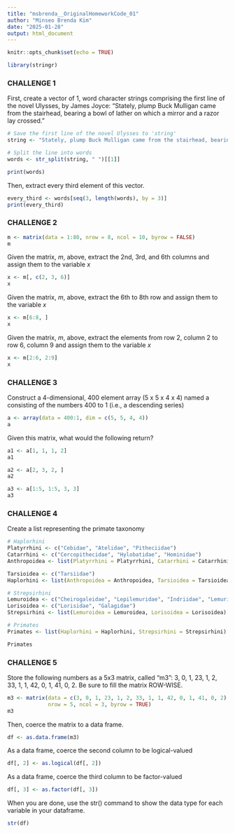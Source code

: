 ```yaml
---
title: "msbrenda__OriginalHomeworkCode_01"
author: "Minseo Brenda Kim"
date: "2025-01-28"
output: html_document
---
```


```r
knitr::opts_chunk$set(echo = TRUE)
```

```r
library(stringr)
```

### CHALLENGE 1

First, create a vector of 1, word character strings comprising the first line of the novel Ulysses, by James Joyce: “Stately, plump Buck Mulligan came from the stairhead, bearing a bowl of lather on which a mirror and a razor lay crossed.”

```r
# Save the first line of the novel Ulysses to 'string'
string <- "Stately, plump Buck Mulligan came from the stairhead, bearing a bowl of lather on which a mirror and a razor lay crossed."

# Split the line into words
words <- str_split(string, " ")[[1]]

print(words)
```

Then, extract every third element of this vector.

```r
every_third <- words[seq(3, length(words), by = 3)]
print(every_third)
```

### CHALLENGE 2

```r
m <- matrix(data = 1:80, nrow = 8, ncol = 10, byrow = FALSE)
m
```

Given the matrix, *m*, above, extract the 2nd, 3rd, and 6th columns and assign them to the variable *x*

```r
x <- m[, c(2, 3, 6)]
x
```

Given the matrix, *m*, above, extract the 6th to 8th row and assign them to the variable *x*

```r
x <- m[6:8, ]
x
```

Given the matrix, *m*, above, extract the elements from row 2, column 2 to row 6, column 9 and assign them to the variable *x*

```r
x <- m[2:6, 2:9]
x
```

### CHALLENGE 3

Construct a 4-dimensional, 400 element array (5 x 5 x 4 x 4) named a consisting of the numbers 400 to 1 (i.e., a descending series)

```r
a <- array(data = 400:1, dim = c(5, 5, 4, 4))
a
```

Given this matrix, what would the following return?

```r
a1 <- a[1, 1, 1, 2]
a1
```

```r
a2 <- a[2, 3, 2, ]
a2
```
        
```r
a3 <- a[1:5, 1:5, 3, 3]
a3
```

### CHALLENGE 4

Create a list representing the primate taxonomy

```r
# Haplorhini
Platyrrhini <- c("Cebidae", "Atelidae", "Pitheciidae")
Catarrhini <- c("Cercopithecidae", "Hylobatidae", "Hominidae")
Anthropoidea <- list(Platyrrhini = Platyrrhini, Catarrhini = Catarrhini)

Tarsioidea <- c("Tarsiidae")
Haplorhini <- list(Anthropoidea = Anthropoidea, Tarsioidea = Tarsioidea)

# Strepsirhini
Lemuroidea <- c("Cheirogaleidae", "Lepilemuridae", "Indriidae", "Lemuridae", "Daubentoniidae")
Lorisoidea <- c("Lorisidae", "Galagidae")
Strepsirhini <- list(Lemuroidea = Lemuroidea, Lorisoidea = Lorisoidea)

# Primates
Primates <- list(Haplorhini = Haplorhini, Strepsirhini = Strepsirhini)

Primates
```

### CHALLENGE 5

Store the following numbers as a 5x3 matrix, called "m3": 3, 0, 1, 23, 1, 2, 33, 1, 1, 42, 0, 1, 41, 0, 2. Be sure to fill the matrix ROW-WISE.

```r
m3 <- matrix(data = c(3, 0, 1, 23, 1, 2, 33, 1, 1, 42, 0, 1, 41, 0, 2), 
             nrow = 5, ncol = 3, byrow = TRUE)
m3
```

Then, coerce the matrix to a data frame.

```r
df <- as.data.frame(m3)
```

As a data frame, coerce the second column to be logical-valued

```r
df[, 2] <- as.logical(df[, 2])
```

As a data frame, coerce the third column to be factor-valued

```r
df[, 3] <- as.factor(df[, 3])
```

When you are done, use the str() command to show the data type for each variable in your dataframe.

```r
str(df)
```